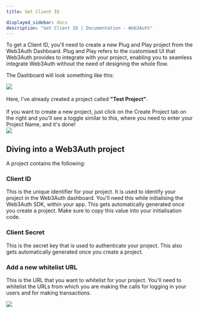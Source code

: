 ```yaml
---
title: Get Client ID

displayed_sidebar: docs
description: "Get Client ID | Documentation - Web3Auth"
---
```



To get a Client ID, you'll need to create a new Plug and Play project from the Web3Auth Dashboard. Plug and Play refers to the customised UI that
Web3Auth provides to integrate with your project, enabling you to seamless integrate Web3Auth without the need of designing the whole flow.

The Dashboard will look something like this:

<div style={{ flexBasis: "300px", flexGrow: "1", textAlign: "center" }}>
  <img src={Image3} style={{ alignSelf: "center", maxWidth: "100%" }} />
</div>
<br />

<div style={{ display: "flex", flexWrap: "wrap", gap: "10px" }}>
  <div style={{ flexBasis: "30%", flexGrow: "10", justifyContent: "center" }}>
    Here, I've already created a project called <strong>"Test Project"</strong>.
    <br />
    <br />
    If you want to create a new project, just click on the Create Project tab on
    the right and you'll see a toggle similar to this, where you need to enter your
    Project Name, and it's done!
  </div>
  <div
    style={{
      flexBasis: "40%",
      flexGrow: "1",
      alignItems: "center",
      justifyContent: "center",
    }}
  >
    <img
      style={{ display: "block", maxHeight: "500px", alignSelf: "center" }}
      src={Image4}
    />
  </div>
</div>

## Diving into a Web3Auth project

A project contains the following:

### Client ID

This is the unique identifier for your project. It is used to identify your project in the Web3Auth dashboard. You'll need this while initialising the
Web3Auth SDK, within your app. This gets automatically generated once you create a project. Make sure to copy this value into your initialisation
code.

### Client Secret

This is the secret key that is used to authenticate your project. This also gets automatically generated once you create a project.

### Add a new whitelist URL

This is the URL that you want to whitelist for your project. You'll need to whitelist the URLs from which you are making the calls for logging in your
users and for making transactions.

<div style={{ flexBasis: "300px", flexGrow: "1", textAlign: "center" }}>
  <img src={Image5} style={{ alignSelf: "center", maxWidth: "100%" }} />
</div>
